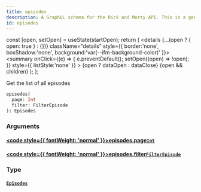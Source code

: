 ```yaml
---
title: episodes
description: A GraphQL schema for the Rick and Morty API. This is a generated file.
id: episodes
---
```









  const [open, setOpen] = useState(startOpen);
  return (
    <details {...(open ? { open: true } : {})} className="details" style={{ border:'none', boxShadow:'none', background:'var(--ifm-background-color)' }}>
      <summary
        onClick={(e) => {
          e.preventDefault();
          setOpen((open) => !open);
        }}
        style={{ listStyle:'none' }}
      >
      {open ? dataOpen : dataClose}
      </summary>
      {open && children}
    </details>
  );
};








Get the list of all episodes


```graphql
episodes(
  page: Int
  filter: FilterEpisode
): Episodes
```




### Arguments

#### [<code style={{ fontWeight: 'normal' }}>episodes.<b>page</b></code>](#)<Bullet />[`Int`](/schema/types/scalars/int.mdx) <Badge class="badge badge--secondary" text="scalar"/> 



#### [<code style={{ fontWeight: 'normal' }}>episodes.<b>filter</b></code>](#)<Bullet />[`FilterEpisode`](/schema/types/inputs/filter-episode.mdx) <Badge class="badge badge--secondary" text="input"/> 



### Type

#### [`Episodes`](/schema/types/objects/episodes.mdx) <Badge class="badge badge--secondary" text="object"/> 







